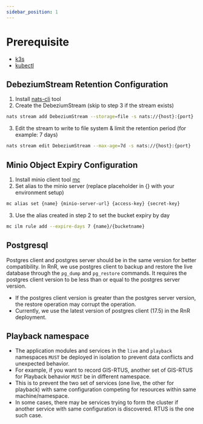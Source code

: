 ```yaml
---
sidebar_position: 1
---
```

# Prerequisite

- [k3s](https://docs.k3s.io/quick-start)
- [kubectl](https://kubernetes.io/docs/tasks/tools)

## DebeziumStream Retention Configuration

1. Install [nats-cli](https://docs.nats.io/using-nats/nats-tools/nats_cli) tool
2. Create the DebeziumStream (skip to step 3 if the stream exists)

```bash
nats stream add DebeziumStream --storage=file -s nats://{host}:{port}
```

3. Edit the stream to write to file system & limit the retention period (for example: 7 days)

```bash
nats stream edit DebeziumStream --max-age=7d -s nats://{host}:{port}
```

## Minio Object Expiry Configuration

1. Install minio client tool [mc](https://min.io/docs/minio/linux/reference/minio-mc.html)
2. Set alias to the minio server (replace placeholder in {} with your environment setup)

```bash
mc alias set {name} {minio-server-url} {access-key} {secret-key}
```

3. Use the alias created in step 2 to set the bucket expiry by day

```bash
mc ilm rule add --expire-days 7 {name}/{bucketname}
```


## Postgresql

Postgres client and postgres server should be in the same version for better compatibility.
In RnR, we use postgres client to backup and restore the live database through the `pg_dump` and `pg_restore` commands. It requires the postgres client version to be less than or equal to the postgres server version.
- If the postgres client version is greater than the postgres server version, the restore operation may corrupt the operation.
- Currently, we use the latest version of postgres client (17.5) in the RnR deployment.

## Playback namespace
- The application modules and services in the `live` and `playback` namespaces `MUST` be deployed in isolation to prevent data conflicts and unexpected behavior.
- For example, if you want to record GIS-RTUS, another set of GIS-RTUS for Playback behavior `MUST` be in different namespace.
- This is to prevent the two set of services (one live, the other for playback) with same configuration competing for resources within same machine/namespace.
- In some cases, there may be services trying to form the cluster if another service with same configuration is discovered. RTUS is the one such case.

